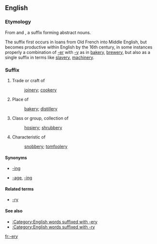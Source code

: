 ==English==

===Etymology===
From {{etyl|xno}} and {{etyl|fro}} {{term|-erie|lang=xno}}, a suffix forming abstract nouns.

The suffix first occurs in loans from Old French into Middle English, but becomes productive within English by the 16th century, in some instances properly a combination of [[-er]] with [[-y]] as in [[bakery]], [[brewery]], but also as  a single suffix in terms like [[slavery]], [[machinery]].

===Suffix===
{{infl|en|suffix|sort=ery}}

# Trade or craft of
#: [[joinery]]; [[cookery]]
# Place of
#: [[bakery]]; [[distillery]]
# Class or group, collection of
#: [[hosiery]]; [[shrubbery]]
# Characteristic of
#: [[snobbery]]; [[tomfoolery]]

====Synonyms====
* {{sense|activity}} [[-ing]]<!-- compare cooking/cookery -->
* {{sense|collection}} [[-age]], [[-ing]]

====Related terms====
* [[-ry]]

====See also====
* [[:Category:English words suffixed with -ery]]
* [[:Category:English words suffixed with -ry]]

[[fr:-ery]]